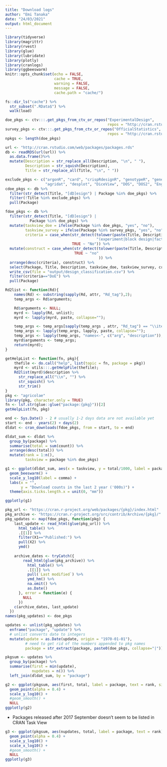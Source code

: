 ```yaml
---
title: "Download logs"
author: "Emi Tanaka"
date: "24/03/2021"
output: html_document
---
```


```r
library(tidyverse)
library(magrittr)
library(rvest)
library(glue)
library(lubridate)
library(plotly)
library(cranlogs)
library(ggbeeswarm)
knitr::opts_chunk$set(echo = FALSE, 
                      cache = TRUE,
                      warning = FALSE,
                      message = FALSE,
                      cache.path = "cache/")
```

```r
fs::dir_ls("cache") %>% 
  str_subset(".RData$") %>% 
  walk(load)
```


```r
doe_pkgs <- ctv:::.get_pkgs_from_ctv_or_repos("ExperimentalDesign", 
                                              repos = "http://cran.rstudio.com/")[[1]]
survey_pkgs <- ctv:::.get_pkgs_from_ctv_or_repos("OfficialStatistics", 
                                              repos = "http://cran.rstudio.com/")[[1]]
npkgs <- length(doe_pkgs)
```

```r
url <- "http://cran.rstudio.com/web/packages/packages.rds"
db <- readRDS(url(url)) %>% 
  as.data.frame()%>% 
  mutate(Description = str_replace_all(Description, "\n", " "),
         Description = str_squish(Description),
         Title = str_replace_all(Title, "\n", " "))
```

```r
exclude_pkgs <- c("argonR", "card", "crispRdesignR", "genotypeR", "genepi", "recipes",
                  "agridat", "desplot", "DiceView", "DOS", "DOS2", "EngrExpt")
cdoe_pkgs <- db %>% 
  filter(str_detect(Title, "[dD]esign") | Package %in% doe_pkgs) %>% 
  filter(!Title %in% exclude_pkgs) %>% 
  pull(Package) 
```

```r
fdoe_pkgs <- db %>% 
  filter(str_detect(Title, "[dD]esign") | 
           Package %in% doe_pkgs) %>% 
  mutate(taskview_doe = ifelse(Package %in% doe_pkgs, "yes", "no"),
         taskview_survey = ifelse(Package %in% survey_pkgs, "yes", "no"),
         criteria = case_when(str_detect(tolower(paste(Title, Description)),
                                         "(experiment|block design|factorial design|clinical trial|optimal design|response surface design|stepped wedge design|split-plot design|phase i|crossover design|cluster randomi[sz]ed|non-inferiority trial)") ~ "DoE",
                              TRUE ~ "No")) %>% 
  mutate(construct = case_when(str_detect(tolower(paste(Title, Description)), "construct|comput(e|ing)|creat(e|ing)|find(ing)") ~ "yes",
                               TRUE ~ "no"
                                          )) %>% 
  arrange(desc(criteria), construct) %>% 
  select(Package, Title, Description, taskview_doe, taskview_survey, criteria, construct) %T>% 
  write_csv(file = "output/design_classification.csv") %>% 
  filter(criteria=="DoE") %>% 
  pull(Package)
```

```r
Rd2list <- function(Rd){
    names(Rd) <- substring(sapply(Rd, attr, "Rd_tag"),2);
    temp_args <- Rd$arguments;

    Rd$arguments <- NULL;
    myrd <- lapply(Rd, unlist);
    myrd <- lapply(myrd, paste, collapse="");

    temp_args <- temp_args[sapply(temp_args , attr, "Rd_tag") == "\\item"];
    temp_args <- lapply(temp_args, lapply, paste, collapse="");
    temp_args <- lapply(temp_args, "names<-", c("arg", "description"));
    myrd$arguments <- temp_args;
    return(myrd);
}

getHelpList <- function(fn, pkg){
    thefile <- do.call("help", list(topic = fn, package = pkg))
    myrd <- utils:::.getHelpFile(thefile);
    Rd2list(myrd)$description %>% 
      str_replace_all("\\n", "") %>% 
      str_squish() %>% 
      str_trim() 
}
pkg <- "agricolae"
library(pkg, character.only = TRUE)
fn <- lsf.str(glue::glue("package:{pkg}"))[2]
getHelpList(fn, pkg)
```



```r
end <- Sys.Date() - 2 # usually 1-2 days data are not available yet
start <- end - years(2) + days(2)
dldat <- cran_downloads(fdoe_pkgs, from = start, to = end)
```

```r
dldat_sum <- dldat %>% 
  group_by(package) %>% 
  summarise(total = sum(count)) %>% 
  arrange(desc(total)) %>% 
  mutate(rank = 1:n(),
         taskview = package %in% doe_pkgs)
```

```r
g1 <- ggplot(dldat_sum, aes(x = taskview, y = total/1000, label = package, text = rank, color = taskview)) + 
  geom_beeswarm() +
  scale_y_log10(label = comma) + 
  labs(x = "",
       y = "Download counts in the last 2 year ('000s)") + 
  theme(axis.ticks.length.x = unit(0, "mm"))

ggplotly(g1)
```

```r
pkg_url <- "https://cran.r-project.org/web/packages/{pkg}/index.html"
pkg_archive <- "https://cran.r-project.org/src/contrib/Archive/{pkg}/"
pkg_updates <- map(fdoe_pkgs, function(pkg) {
    last_update <- read_html(glue(pkg_url)) %>% 
      html_table() %>% 
      .[[1]] %>% 
      filter(X1=="Published:") %>% 
      pull(X2) %>% 
      ymd()
      
    archive_dates <- tryCatch({ 
        read_html(glue(pkg_archive)) %>% 
          html_table() %>%
          .[[1]] %>% 
          pull(`Last modified`) %>% 
          ymd_hm() %>% 
          na.omit() %>% 
          as.Date()
      }, error = function(e) {
        NULL
      })
    c(archive_dates, last_update)
  })
names(pkg_updates) <- doe_pkgs

updates <- unlist(pkg_updates) %>% 
  enframe("package", "update") %>% 
  # unlist converts date to integers
  mutate(update = as.Date(update, origin = "1970-01-01"),
         # need to get rid of the numbers appended to pkg names
         package = str_extract(package, paste0(doe_pkgs, collapse="|"))) 
```

```r
pkgsum <- updates %>% 
  group_by(package) %>% 
  summarise(first = min(update),
            nupdates = n()) %>% 
  left_join(dldat_sum, by = "package")

g2 <- ggplot(pkgsum, aes(first, total, label = package, text = rank, size = nupdates)) + 
  geom_point(alpha = 0.4) + 
  scale_y_log10() + 
  #geom_smooth() +
  NULL
ggplotly(g2)
```

* Packages released after 2017 September doesn't seem to be listed in CRAN Task View

```r
g3 <- ggplot(pkgsum, aes(nupdates, total, label = package, text = rank)) + 
  geom_point(alpha = 0.4) + 
  scale_y_log10() + 
  scale_x_log10() + 
  #geom_smooth() +
  NULL
ggplotly(g3)
```


